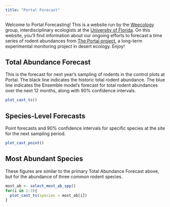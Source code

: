 ```yaml
---
title: "Portal Forecast"
---
```


Welcome to Portal Forecasting! This is a website run by the [Weecology](http://weecology.org/) group, interdisciplinary ecologists at the [University of Florida](http://www.wec.ufl.edu/). On this website, you'll find information about our ongoing efforts to forecast a time series of rodent abundances from [The Portal project](http://portal.weecology.org/), a long-term experimental monitoring project in desert ecology. Enjoy! 

## Total Abundance Forecast

This is the forecast for next year's sampling of rodents in the control plots at Portal. The black line indicates the historic total rodent abundance. The blue line indicates the Ensemble model's forecast for total rodent abundances over the next 12 months, along with 90% confidence intervals.

```r
plot_cast_ts()
```

## Species-Level Forecasts

Point forecasts and 90% confidence intervals for specific species at the site for the next sampling period. 

```r
plot_cast_point()
```

## Most Abundant Species

These figures are similar to the primary Total Abundance Forecast above, but for the abundance of three common rodent species. 
```r
most_ab <- select_most_ab_spp()
for(i in 1:3){
  plot_cast_ts(species = most_ab[i])
}
```

